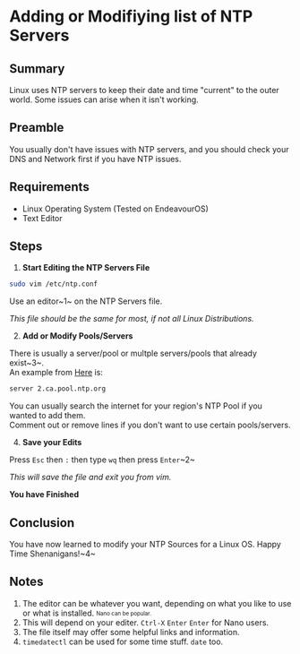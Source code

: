# Adding or Modifiying list of NTP Servers

## Summary

Linux uses NTP servers to keep their date and time "current" to the outer world. Some issues can arise when it isn't working.  

## Preamble  

You usually don't have issues with NTP servers, and you should check your DNS and Network first if you have NTP issues.

## Requirements

- Linux Operating System (Tested on EndeavourOS)
- Text Editor

## Steps

1. **Start Editing the NTP Servers File**  

```bash copy
sudo vim /etc/ntp.conf
```  
Use an editor~1~ on the NTP Servers file.  

*This file should be the same for most, if not all Linux Distributions.*

2. **Add or Modify Pools/Servers**  

There is usually a server/pool or multple servers/pools that already exist~3~.  
An example from [Here](https://www.ntppool.org/zone/ca) is:  
```bash copy
server 2.ca.pool.ntp.org
```  

You can usually search the internet for your region's NTP Pool if you wanted to add them.  
Comment out or remove lines if you don't want to use certain pools/servers.

4. **Save your Edits**  

Press `Esc` then `:` then type `wq` then press `Enter`~2~  

*This will save the file and exit you from vim.*  

**You have Finished**  

## Conclusion  

You have now learned to modify your NTP Sources for a Linux OS. Happy Time Shenanigans!~4~

## Notes  

1. The editor can be whatever you want, depending on what you like to use or what is installed. <sub><sup>Nano can be popular.</sup></sub>  
2. This will depend on your editer. `Ctrl-X` `Enter` `Enter` for Nano users.  
3. The file itself may offer some helpful links and information.  
4. `timedatectl` can be used for some time stuff. `date` too.